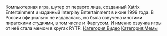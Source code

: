 {{Мемы
|title1=Kingpin: Life of Crime
|image1=[[Файл:2017-12-05_16-35-34.png|left]]
|год=
|ссылка=
[https://www.youtube.com/watch?time_continue=1&v=XDc9EgLsabo Видео с озвучкой]
}}
Компьютерная игра, шутер от первого лица, созданный Xatrix Entertainment и изданный Interplay Entertainment в июне 1999 года. В России официально не издавалась, но была озвучена многими пиратскими студиями, в том числе и Фаргусом. И именно озвучка игры от неё стала мемом в кругах RYTP.
[[Категория:Видео]]
[[Категория:Мемы]]